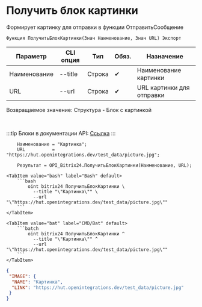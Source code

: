 ﻿---
sidebar_position: 8
description: Получить блок картинки и другие функции для работы с Bitrix24 в Открытом пакете интеграций - бесплатной open-source библиотеке интеграций для 1С:Предприятие 8, OneScript и CLI
keywords: [1C, 1С, 1С:Предприятие, 1С:Предприятие 8.3, API, Интеграция, Сервисы, Обмен, OneScript, CLI, Bitrix24]
---


# Получить блок картинки
 Формирует картинку для отправки в функции ОтправитьСообщение



`Функция ПолучитьБлокКартинки(Знач Наименование, Знач URL) Экспорт`

  | Параметр | CLI опция | Тип | Обяз. | Назначение |
  |-|-|-|-|-|
  | Наименование | --title | Строка | &#x2714; | Наименование картинки |
  | URL | --url | Строка | &#x2714; | URL картинки для отправки |

  
  Возвращаемое значение:   Структура - Блок с картинкой

<br/>

:::tip
Блоки в документации API: [Ссылка](https://dev.1c-bitrix.ru/learning/course/?COURSE_ID=93&CHAPTER_ID=07867)
:::
<br/>



```bsl title="Пример использования для 1С:Предприятие/OneScript"
    Наименование = "Картинка";
    URL          = "https://hut.openintegrations.dev/test_data/picture.jpg";

    Результат = OPI_Bitrix24.ПолучитьБлокКартинки(Наименование, URL);
```
    

 <Tabs>
  
    <TabItem value="bash" label="Bash" default>
        ```bash
            oint bitrix24 ПолучитьБлокКартинки \
              --title "\"Картинка\"" \
              --url "\"https://hut.openintegrations.dev/test_data/picture.jpg\""
        ```
    </TabItem>
  
    <TabItem value="bat" label="CMD/Bat" default>
        ```batch
            oint bitrix24 ПолучитьБлокКартинки ^
              --title "\"Картинка\"" ^
              --url "\"https://hut.openintegrations.dev/test_data/picture.jpg\""
        ```
    </TabItem>
</Tabs>


```json title="Результат"
{
 "IMAGE": {
  "NAME": "Картинка",
  "LINK": "https://hut.openintegrations.dev/test_data/picture.jpg"
 }
}
```
